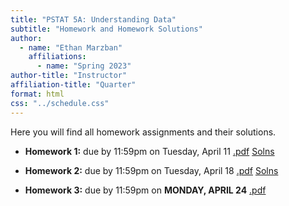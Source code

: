 ```yaml
---
title: "PSTAT 5A: Understanding Data"
subtitle: "Homework and Homework Solutions"
author:
  - name: "Ethan Marzban"
    affiliations:
      - name: "Spring 2023"
author-title: "Instructor"
affiliation-title: "Quarter"
format: html
css: "../schedule.css"
---
```


Here you will find all homework assignments and their solutions.

-   **Homework 1:** due by 11:59pm on Tuesday, April 11 <a href = "../Files/HW/HW01.pdf" class = "button label-outline" target = "_blank">.pdf</a> <a href = "../Files/HW/HW01_Solns.pdf" class = "button label-outline" target = "_blank">Solns</a> <br />

-   **Homework 2:** due by 11:59pm on Tuesday, April 18 <a href = "../Files/HW/HW02.pdf" class = "button label-outline" target = "_blank">.pdf</a> <a href = "../Files/HW/HW02_Solns.pdf" class = "button label-outline" target = "_blank">Solns</a> <br />

-   **Homework 3:** due by 11:59pm on **MONDAY, APRIL 24** <a href = "../Files/HW/HW03.pdf" class = "button label-outline" target = "_blank">.pdf</a>


